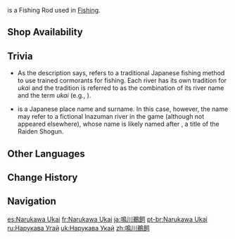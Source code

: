 {{Item Infobox
|id          = 200903
|image       = Item Narukawa Ukai.png
|type        = Fishing Rods
|invCategory = Gadgets
|quality     = 4
|effect      = If you can stay within the Ideal Tension Zone while fishing, this rod will shorten the time in which fish will struggle by a stable amount and increase your chances of success. This effect only works in [[Inazuma]].
|description = A rod created to commemorate the ancient Ukai, or Cormorant, fishing method. The ruby-red gem at the tip of the rod represents the tinder used by the cormorant fishers, and the bird ornaments along the rod's shaft represent the cormorants themselves, who helped the hard-working Inazumans pass through those cataclysmic years. This low-efficiency fishing method has long become obsolete, but the persevering, pioneering spirit has been passed down together with this rod.
|reusable    = Yes
|usage       = Fishing
|memento     = No
|source1     = {{Sold By|Narukawa Ukai}}
}}
{{Lang|'''Narukawa Ukai'''|ja=鳴川鵜飼|ja_tl=Cormorant Fishing of the Roaring River}} is a Fishing Rod used in [[Fishing]].

==Shop Availability==
{{Shop Availability|currency=Fish}}

==Trivia==
*As the description says, {{Lang|''{{w|Cormorant fishing|ukai}}''|ja=鵜飼|ja_lit=cormorant feeding}} refers to a traditional Japanese fishing method to use trained cormorants for fishing. Each river has its own tradition for ''ukai'' and the tradition is referred to as the combination of its river name and the term ''ukai'' (e.g., {{w|Cormorant fishing on the Nagara River|Nagaragawa Ukai}}).
*{{Lang|Narukawa|ja=鳴川|ja_tl=Roaring River}} is a Japanese place name and surname. In this case, however, the name may refer to a fictional Inazuman river in the game (although not appeared elsewhere), whose name is likely named after {{Lang|Narukami|ja=鳴神|ja_tl=Thunder|ja_lit=Roaring God}}, a title of the Raiden Shogun.

==Other Languages==
{{Other Languages
|en      = Narukawa Ukai
|zhs     = 鸣川鹈饲
|zhs_rm  = Míngchuān Tísì
|zht     = 鳴川鵜飼
|zht_rm  = Míngchuān Tísì
|zh_tl   = Cormorant Fishing of the Roaring River{{Sino|zh|ja}}
|ja      = 鳴川鵜飼
|ja_rm   = Narukawa Ukai
|ja_tl   = Cormorant Fishing of the Roaring River
|ko      = 나루카와 우카이
|es      = Narukawa Ukai
|fr      = Narukawa Ukai
|ru      = Нарукава Угай
|th      = Narukawa Ukai
|vi      = Narukawa Ukai
|de      = Narukawa Ukai
|id      = Narukawa Ukai
|pt      = Narukawa Ukai
|tr      = Narukawa Ukai
|it      = Narukawa Ukai
}}

==Change History==
{{Change History|2.1}}

==Navigation==
{{Gadget Navbox}}

[[es:Narukawa Ukai]]
[[fr:Narukawa Ukai]]
[[ja:鳴川鵜飼]]
[[pt-br:Narukawa Ukai]]
[[ru:Нарукава Угай]]
[[uk:Нарукава Укай]]
[[zh:鳴川鵜飼]]